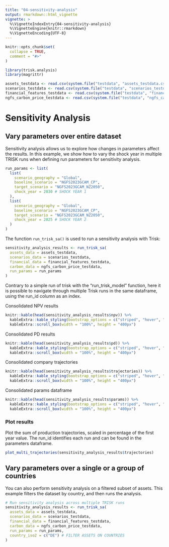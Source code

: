 ```yaml
---
title: "04-sensitivity-analysis"
output: rmarkdown::html_vignette
vignette: >
  %\VignetteIndexEntry{04-sensitivity-analysis}
  %\VignetteEngine{knitr::rmarkdown}
  %\VignetteEncoding{UTF-8}
---
```


```r
knitr::opts_chunk$set(
  collapse = TRUE,
  comment = "#>"
)
```

```r
library(trisk.analysis)
library(magrittr)
```


```r
assets_testdata <- read.csv(system.file("testdata", "assets_testdata.csv", package = "trisk.model"))
scenarios_testdata <- read.csv(system.file("testdata", "scenarios_testdata.csv", package = "trisk.model"))
financial_features_testdata <- read.csv(system.file("testdata", "financial_features_testdata.csv", package = "trisk.model"))
ngfs_carbon_price_testdata <- read.csv(system.file("testdata", "ngfs_carbon_price_testdata.csv", package = "trisk.model"))
```

# Sensitivity Analysis

## Vary parameters over entire dataset

Sensitivity analysis allows us to explore how changes in parameters affect the results. In this example, we show how to vary the shock year in multiple TRISK runs when defining run parameters for sensitivity analysis. 

```r
run_params <- list(
  list(
    scenario_geography = "Global",
    baseline_scenario = "NGFS2023GCAM_CP",
    target_scenario = "NGFS2023GCAM_NZ2050",
    shock_year = 2030 # SHOCK YEAR 1
  ),
  list(
    scenario_geography = "Global",
    baseline_scenario = "NGFS2023GCAM_CP",
    target_scenario = "NGFS2023GCAM_NZ2050",
    shock_year = 2025 # SHOCK YEAR 2
  )
)
```


The function `run_trisk_sa()` is used to run a sensitivity analysis with Trisk:
```r
sensitivity_analysis_results <- run_trisk_sa(
  assets_data = assets_testdata,
  scenarios_data = scenarios_testdata,
  financial_data = financial_features_testdata,
  carbon_data = ngfs_carbon_price_testdata,
  run_params = run_params
)
```

Contrary to a simple run of trisk with the "run_trisk_model" function, here it is possible to navigate through multiple Trisk runs in the same dataframe, using the run_id column as an index.

Consolidated NPV results

```r
knitr::kable(head(sensitivity_analysis_results$npv)) %>%
  kableExtra::kable_styling(bootstrap_options = c("striped", "hover", "condensed")) %>%
  kableExtra::scroll_box(width = "100%", height = "400px")
```

Consolidated PD results

```r
knitr::kable(head(sensitivity_analysis_results$pd)) %>%
  kableExtra::kable_styling(bootstrap_options = c("striped", "hover", "condensed")) %>%
  kableExtra::scroll_box(width = "100%", height = "400px")
```

Consolidated company trajectories

```r
knitr::kable(head(sensitivity_analysis_results$trajectories)) %>%
  kableExtra::kable_styling(bootstrap_options = c("striped", "hover", "condensed")) %>%
  kableExtra::scroll_box(width = "100%", height = "400px")
```

Consolidated params dataframe

```r
knitr::kable(head(sensitivity_analysis_results$params)) %>%
  kableExtra::kable_styling(bootstrap_options = c("striped", "hover", "condensed")) %>%
  kableExtra::scroll_box(width = "100%", height = "400px")
```

### Plot results

Plot the sum of production trajectories, scaled in percentage of the first year value. The run_id identifies each run and can be found in the parameters dataframe.

```r
plot_multi_trajectories(sensitivity_analysis_results$trajectories)
```

## Vary parameters over a single or a group of countries

You can also perform sensitivity analysis on a filtered subset of assets. This example filters the dataset by country, and then runs the analysis.

```r
# Run sensitivity analysis across multiple TRISK runs
sensitivity_analysis_results <- run_trisk_sa(
  assets_data = assets_testdata,
  scenarios_data = scenarios_testdata,
  financial_data = financial_features_testdata,
  carbon_data = ngfs_carbon_price_testdata,
  run_params = run_params,
  country_iso2 = c("DE") # FILTER ASSETS ON COUNTRIES
)
```
